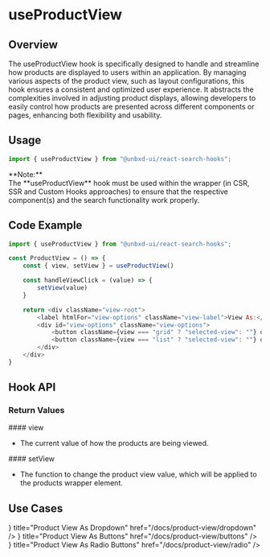 

# useProductView

## Overview

The useProductView hook is specifically designed to handle and streamline how products are displayed to users within an application. 
By managing various aspects of the product view, such as layout configurations, this hook ensures a consistent and optimized user experience. 
It abstracts the complexities involved in adjusting product displays, allowing developers to easily control how products are presented across different components or pages, enhancing both flexibility and usability.

## Usage

```js copy
import { useProductView } from "@unbxd-ui/react-search-hooks";
```

<Callout type="warning">
	<div>**Note:**</div>
	<div>
		The **useProductView** hook must be used within the wrapper (in CSR, SSR and Custom Hooks approaches) to ensure that the respective component(s) and the search functionality work properly.
	</div>
</Callout>


## Code Example

```js copy {1, 4}
import { useProductView } from "@unbxd-ui/react-search-hooks";

const ProductView = () => {
    const { view, setView } = useProductView()

    const handleViewClick = (value) => {
        setView(value)
    }

    return <div className="view-root">
        <label htmlFor="view-options" className="view-label">View As:</label>
        <div id="view-options" className="view-options">
            <button className={view === "grid" ? "selected-view": ""} onClick={() => { handleViewClick("grid") }}>Grid</button>
            <button className={view === "list" ? "selected-view": ""} onClick={() => { handleViewClick("list") }}>List</button>
        </div>
    </div>
}
```


## Hook API

### Return Values

<div style={{ position: "relative" }}>
	#### view
	<Pills pills={[{ type: "type", label: "function" }]} left={"70px"} />
</div>

- The current value of how the products are being viewed.


<div style={{ position: "relative" }}>
	#### setView
	<Pills pills={[{ type: "type", label: "function" }]} left={"100px"} />
</div>

- The function to change the product view value, which will be applied to the products wrapper element.


## Use Cases

<Cards>
	<Card icon={<DropdownIcon />} title="Product View As Dropdown" href="/docs/product-view/dropdown" />
	<Card icon={<ButtonIcon />} title="Product View As Buttons" href="/docs/product-view/buttons" />
	<Card icon={<RadioButtonIcon />} title="Product View As Radio Buttons" href="/docs/product-view/radio" />
</Cards>